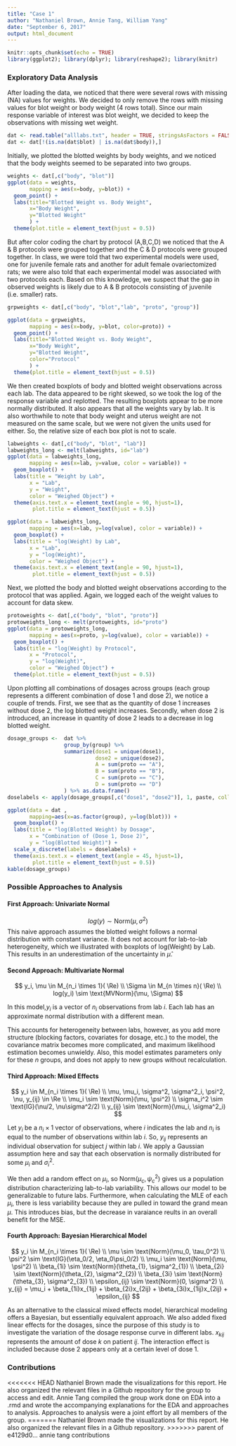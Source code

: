 ```yaml
---
title: "Case 1"
author: "Nathaniel Brown, Annie Tang, William Yang"
date: "September 6, 2017"
output: html_document
---
```


<!--
we are interested in estimating dose response curve!
therefore we want to treat dose as a continuous variable.
does response curve vary across labs? estimate the variation between labs.

group i in different lab should not be treated as the same group.
do not use group! it provides no new information.

2 recommended approaches to analyze data are as:
  freq mixed effects (lme4::lmer)
  bayesian hierarchical (rstan, rjags)
-->

```r
knitr::opts_chunk$set(echo = TRUE)
library(ggplot2); library(dplyr); library(reshape2); library(knitr)
```

### Exploratory Data Analysis 

After loading the data, we noticed that there were several rows with missing (NA) values for weights. We decided to only remove the rows with missing values for blot weight or body weight (4 rows total). Since our main response variable of interest was blot weight, we decided to keep the observations with missing wet weight. 

```r
dat <- read.table("alllabs.txt", header = TRUE, stringsAsFactors = FALSE, na.strings = ".")
dat <- dat[!(is.na(dat$blot) | is.na(dat$body)),]
```

Initially, we plotted the blotted weights by body weights, and we noticed that the body weights seemed to be separated into two groups.

```r
weights <- dat[,c("body", "blot")]
ggplot(data = weights, 
       mapping = aes(x=body, y=blot)) + 
  geom_point() + 
  labs(title="Blotted Weight vs. Body Weight",
       x="Body Weight",
       y="Blotted Weight"
       ) +
  theme(plot.title = element_text(hjust = 0.5))
```

But after color coding the chart by protocol (A,B,C,D) we noticed that the A & B protocols were grouped together and the C & D protocols were grouped together. In class, we were told that two experimental models were used, one for juvenile female rats and another for adult female ovariectomized rats; we were also told that each experimental model was associated with two protocols each. Based on this knowledge, we suspect that the gap in observed weights is likely due to A & B protocols consisting of juvenile (i.e. smaller) rats. 

```r
grpweights <- dat[,c("body", "blot","lab", "proto", "group")]

ggplot(data = grpweights, 
       mapping = aes(x=body, y=blot, color=proto)) + 
  geom_point() +
  labs(title="Blotted Weight vs. Body Weight",
       x="Body Weight",
       y="Blotted Weight",
       color="Protocol"
       ) +
  theme(plot.title = element_text(hjust = 0.5))
```

We then created boxplots of body and blotted weight observations across each lab. The data appeared to be right skewed, so we took the log of the response variable and replotted. The resulting boxplots appear to be more normally distributed. It also appears that all the weights vary by lab. It is also worthwhile to note that body weight and uterus weight are not measured on the same scale, but we were not given the units used for either. So, the relative size of each box plot is not to scale. 


```r
labweights <- dat[,c("body", "blot", "lab")]
labweights_long <- melt(labweights, id="lab")
ggplot(data = labweights_long,
       mapping = aes(x=lab, y=value, color = variable)) +
  geom_boxplot() + 
  labs(title = "Weight by Lab",
       x = "Lab",
       y = "Weight",
       color = "Weighed Object") +
  theme(axis.text.x = element_text(angle = 90, hjust=1),
        plot.title = element_text(hjust = 0.5))

ggplot(data = labweights_long,
       mapping = aes(x=lab, y=log(value), color = variable)) + 
  geom_boxplot() + 
  labs(title = "log(Weight) by Lab",
       x = "Lab",
       y = "log(Weight)",
       color = "Weighed Object") +
  theme(axis.text.x = element_text(angle = 90, hjust=1),
        plot.title = element_text(hjust = 0.5))
```

Next, we plotted the body and blotted weight observations according to the protocol that was applied. Again, we logged each of the weight values to account for data skew.

```r
protoweights <- dat[,c("body", "blot", "proto")]
protoweights_long <- melt(protoweights, id="proto")
ggplot(data = protoweights_long,
       mapping = aes(x=proto, y=log(value), color = variable)) + 
  geom_boxplot() +
  labs(title = "log(Weight) by Protocol",
       x = "Protocol",
       y = "log(Weight)",
       color = "Weighed Object") +
  theme(plot.title = element_text(hjust = 0.5))

```

Upon plotting all combinations of dosages across groups (each group represents a different combination of dose 1 and dose 2), we notice a couple of trends. First, we see that as the quantity of dose 1 increases without dose 2, the log blotted weight increases. Secondly, when dose 2 is introduced, an increase in quantity of dose 2 leads to a decrease in log blotted weight.

```r
dosage_groups <-  dat %>% 
                  group_by(group) %>% 
                  summarize(dose1 = unique(dose1), 
                            dose2 = unique(dose2),
                            A = sum(proto == "A"),
                            B = sum(proto == "B"),
                            C = sum(proto == "C"),
                            D = sum(proto == "D")
                  ) %>% as.data.frame()
doselabels <- apply(dosage_groups[,c("dose1", "dose2")], 1, paste, collapse = ", ") %>% paste("(", ., ")", sep="")

ggplot(data = dat ,
       mapping=aes(x=as.factor(group), y=log(blot))) + 
  geom_boxplot() + 
  labs(title = "log(Blotted Weight) by Dosage",
       x = "Combination of (Dose 1, Dose 2)",
       y = "log(Blotted Weight)") +
  scale_x_discrete(labels = doselabels) + 
  theme(axis.text.x = element_text(angle = 45, hjust=1),
        plot.title = element_text(hjust = 0.5))
kable(dosage_groups)

```

### Possible Approaches to Analysis

#### First Approach: Univariate Normal


$$
log(y) \sim \text{Norm}(\mu , \sigma^2)
$$
This naive approach assumes the blotted weight follows a normal distribution with constant variance. It does not account for lab-to-lab heterogeneity, which we illustrated with boxplots of log(Weight) by Lab. This results in an underestimation of the uncertainty in $\hat{\mu}$.

#### Second Approach: Multivariate Normal
$$
y_i, \mu \in M_{n_i \times 1}( \Re)
\\
\Sigma \in M_{n \times n}( \Re)
\\ 
log(y_i) \sim \text{MVNorm}(\mu, \Sigma)
$$

In this model,$y_i$ is a vector of $n_i$ observations from lab $i$. Each lab has an approximate normal distribution with a different mean.

This accounts for heterogeneity between labs, however, as you add more structure (blocking factors, covariates for dosage, etc.) to the model, the covariance matrix becomes more complicated, and maximum likelihood estimation becomes unwieldy. Also, this model estimates parameters only for these $n$ groups, and does not apply to new groups without recalculation.


#### Third Approach: Mixed Effects

$$
y_i \in M_{n_i \times 1}( \Re)
\\
\mu, \mu_i, \sigma^2, \sigma^2_i, \psi^2, \nu, y_{ij} \in \Re
\\
\mu_i \sim \text{Norm}(\mu, \psi^2)
\\
\sigma_i^2 \sim \text{IG}(\nu/2, \nu\sigma^2/2)
\\
y_{ij} \sim \text{Norm}(\mu_i, \sigma^2_i)
$$

Let $y_i$ be a $n_i \times 1$ vector of observations, where $i$ indicates the lab and $n_i$ is equal to the number of observations within lab $i$. So, $y_{ij}$ represents an individual observation for subject $j$ within lab $i$. We apply a Gaussian assumption here and say that each observation is normally distributed for some $\mu_i$ and $\sigma^2_i$. 

We then add a random effect on $\mu_i$, so $\text{Norm}(\mu_c, \psi^2_c)$ gives us a population distribution characterizing lab-to-lab variability. This allows our model to be generalizable to future labs. Furthermore, when calculating the MLE of each $\mu_i$, there is less variability because they are pulled in toward the grand mean $\mu$. This introduces bias, but the decrease in varaiance reults in an overall benefit for the MSE. 


#### Fourth Approach: Bayesian Hierarchical Model
$$
y_i \in M_{n_i \times 1}( \Re)
\\
\mu \sim \text{Norm}(\mu_0, \tau_0^2)
\\
\psi^2 \sim \text{IG}(\eta_0/2, \eta_0\psi_0/2)
\\
\mu_i \sim \text{Norm}(\mu, \psi^2)
\\
\beta_{1i} \sim \text{Norm}(\theta_{1}, \sigma^2_{1})
\\
\beta_{2i} \sim \text{Norm}(\theta_{2}, \sigma^2_{2})
\\
\beta_{3i} \sim \text{Norm}(\theta_{3}, \sigma^2_{3})
\\
\epsilon_{ij} \sim \text{Norm}(0, \sigma^2)
\\
y_{ij} = \mu_i + \beta_{1i}x_{1ij} + \beta_{2i}x_{2ij} + \beta_{3i}x_{1ij}x_{2ij} + \epsilon_{ij}
$$

As an alternative to the classical mixed effects model, hierarchical modeling offers a Bayesian, but essentially equivalent approach. We also added fixed linear effects for the dosages, since the purpose of this study is to investigate the variation of the dosage response curve in different labs. $x_{kij}$ represents the amount of dose $k$ on patient $ij$. The interaction effect is included because dose 2 appears only at a certain level of dose 1.

### Contributions

<<<<<<< HEAD
Nathaniel Brown made the visualizations for this report. He also organized the relevant files in a Github repository for the group to access and edit. Annie Tang compiled the group work done on EDA into a .rmd and wrote the accompanying explanations for the EDA and approaches to analysis. Approaches to analysis were a joint effort by all members of the group. 
=======
Nathaniel Brown made the visualizations for this report. He also organized the relevant files in a Github repository.
>>>>>>> parent of e4129d0... annie tang contributions
